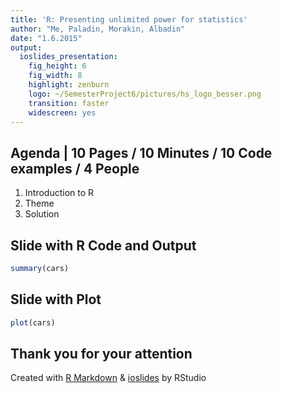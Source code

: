 ---
title: 'R: Presenting unlimited power for statistics'
author: "Me, Paladin, Morakin, Albadin"
date: "1.6.2015"
output:
  ioslides_presentation:
    fig_height: 6
    fig_width: 8
    highlight: zenburn
    logo: ~/SemesterProject6/pictures/hs_logo_besser.png
    transition: faster
    widescreen: yes
---

## Agenda | 10 Pages / 10 Minutes / 10 Code examples / 4 People

1. Introduction to R
2. Theme
3. Solution

## Slide with R Code and Output

```{r}
summary(cars)
```

## Slide with Plot

```{r, echo=FALSE}
plot(cars)
```

## Thank you for your attention

Created with [R Markdown](http://rmarkdown.rstudio.com/) & [ioslides](http://rmarkdown.rstudio.com/ioslides_presentation_format.html) by RStudio


